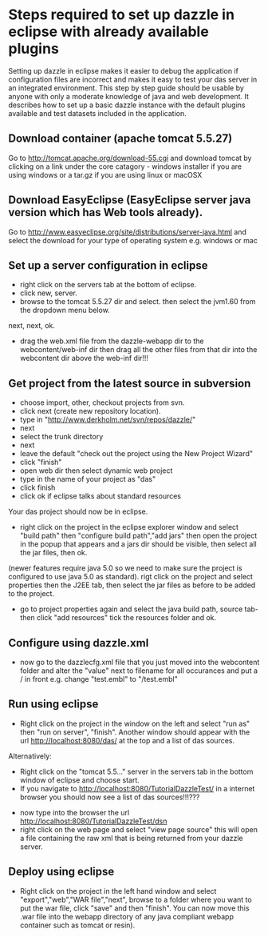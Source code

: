 =Steps required to set up dazzle in eclipse with already available plugins=

Setting up dazzle in eclipse makes it easier to debug the application if configuration files are incorrect and makes it easy to test your das server in an integrated environment. This step by step guide should be usable by anyone with only a moderate knowledge of java and web development. It describes how to set up a basic dazzle instance with the default plugins available and test datasets included in the application.

==Download container (apache tomcat 5.5.27)==
Go to http://tomcat.apache.org/download-55.cgi and download tomcat by clicking on a link under the core catagory - windows installer if you are using windows or a tar.gz if you are using linux or macOSX

==Download EasyEclipse (EasyEclipse server java version which has Web tools already).==
Go to http://www.easyeclipse.org/site/distributions/server-java.html and select the download for your type of operating system e.g. windows or mac

==Set up a server configuration in eclipse==
*right click on the servers tab at the bottom of eclipse.
*click new, server.
*browse to the tomcat 5.5.27 dir and select. then select the jvm1.60 from the dropdown menu below.
next, next, ok.
*drag the web.xml file from the dazzle-webapp dir to the webcontent/web-inf dir then drag all the other files from that dir into the webcontent dir above the web-inf dir!!!

==Get project from the latest source in subversion==
*choose import, other, checkout projects from svn.
*click next (create new repository location).
*type in "http://www.derkholm.net/svn/repos/dazzle/"
*next
*select the trunk directory
*next
*leave the default "check out the project using the New Project Wizard"
*click "finish"
*open web dir then select dynamic web project
*type in the name of your project as "das"
*click finish
*click ok if eclipse talks about standard resources
Your das project should now be in eclipse.
*right click on the project in the eclipse explorer window and select "build path" then "configure build path","add jars" then open the project in the popup that appears and a jars dir should be visible, then select all the jar files, then ok.
(newer features require java 5.0 so we need to make sure the project is configured to use java 5.0 as standard).
rigt click on the project and select properties then the J2EE tab, then select the jar files as before to be added to the project.

*go to project properties again and select the java build path, source tab- then click "add resources" tick the resources folder and ok.

==Configure using dazzle.xml==
*now go to the dazzlecfg.xml file that you just moved into the webcontent folder and alter the "value" next to filename for all occurances and put a / in front e.g. change "test.embl" to "/test.embl"
==Run using eclipse==
*Right click on the project in the window on the left and select "run as" then "run on server", "finish". Another window should appear with the url http://localhost:8080/das/ at the top and a list of das sources.
Alternatively:
*Right click on the "tomcat 5.5..." server in the servers tab in the bottom window of eclipse and choose start.
*If you navigate to http://localhost:8080/TutorialDazzleTest/ in a internet browser you should now see a list of das sources!!!???

*now type into the browser the url http://localhost:8080/TutorialDazzleTest/dsn
*right click on the web page and select "view page source" this will open a file containing the raw xml that is being returned from your dazzle server.

==Deploy using eclipse==
*Right click on the project in the left hand window and select "export","web","WAR file","next", browse to a folder where you want to put the war file, click "save" and then "finish". You can now move this .war file into the webapp directory of any java compliant webapp container such as tomcat or resin).